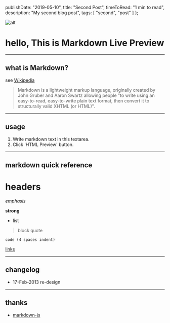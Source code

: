   publishDate: "2019-05-10",
  title: "Second Post",
  timeToRead: "1 min to read",
  description: "My second blog post",
  tags: [
    "second",
    "post"
  ]
};

![alt](your_lie_in_april_1.jpg)

# hello, This is Markdown Live Preview

---

## what is Markdown?

see [Wikipedia](https://en.wikipedia.org/wiki/Markdown)

> Markdown is a lightweight markup language, originally created by John Gruber and Aaron Swartz allowing people "to write using an easy-to-read, easy-to-write plain text format, then convert it to structurally valid XHTML (or HTML)".

---

## usage

1. Write markdown text in this textarea.
2. Click 'HTML Preview' button.

---

## markdown quick reference

# headers

_emphasis_

**strong**

- list

> block quote

    code (4 spaces indent)

[links](https://wikipedia.org)

---

## changelog

- 17-Feb-2013 re-design

---

## thanks

- [markdown-js](https://github.com/evilstreak/markdown-js)
